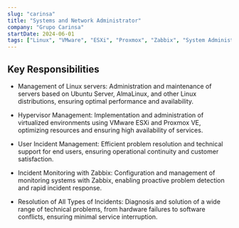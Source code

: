 ```yaml
---
slug: "carinsa"
title: "Systems and Network Administrator"
company: "Grupo Carinsa"
startDate: 2024-06-01
tags: ["Linux", "VMware", "ESXi", "Proxmox", "Zabbix", "System Administration", "Network Administration"]
---
```


## Key Responsibilities

- Management of Linux servers: Administration and maintenance of servers based on Ubuntu Server, AlmaLinux, and other Linux distributions, ensuring optimal performance and availability.

- Hypervisor Management: Implementation and administration of virtualized environments using VMware ESXi and Proxmox VE, optimizing resources and ensuring high availability of services.

- User Incident Management: Efficient problem resolution and technical support for end users, ensuring operational continuity and customer satisfaction.

- Incident Monitoring with Zabbix: Configuration and management of monitoring systems with Zabbix, enabling proactive problem detection and rapid incident response.

- Resolution of All Types of Incidents: Diagnosis and solution of a wide range of technical problems, from hardware failures to software conflicts, ensuring minimal service interruption.